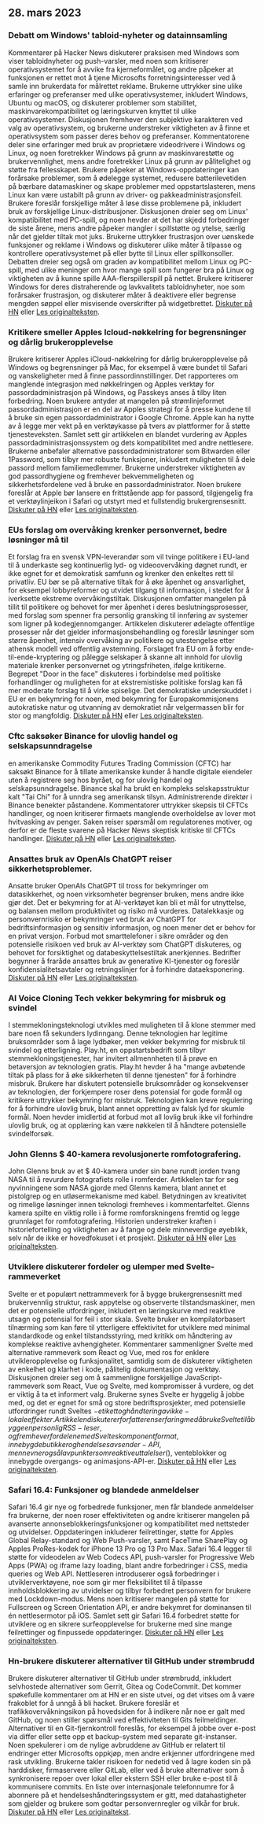 

<CallToAction />

<Steps>

## 28. mars 2023

### Debatt om Windows' tabloid-nyheter og datainnsamling

Kommentarer på Hacker News diskuterer praksisen med Windows som viser tabloidnyheter og push-varsler, med noen som kritiserer operativsystemet for å avvike fra kjerneformålet, og andre påpeker at funksjonen er rettet mot å tjene Microsofts forretningsinteresser ved å samle inn brukerdata for målrettet reklame. Brukerne uttrykker sine ulike erfaringer og preferanser med ulike operativsystemer, inkludert Windows, Ubuntu og macOS, og diskuterer problemer som stabilitet, maskinvarekompatibilitet og læringskurven knyttet til ulike operativsystemer. Diskusjonen fremhever den subjektive karakteren ved valg av operativsystem, og brukerne understreker viktigheten av å finne et operativsystem som passer deres behov og preferanser. Kommentatorene deler sine erfaringer med bruk av proprietære videodrivere i Windows og Linux, og noen foretrekker Windows på grunn av maskinvarestøtte og brukervennlighet, mens andre foretrekker Linux på grunn av pålitelighet og støtte fra fellesskapet. Brukere påpeker at Windows-oppdateringer kan forårsake problemer, som å ødelegge systemet, redusere batterilevetiden på bærbare datamaskiner og skape problemer med oppstartslasteren, mens Linux kan være ustabilt på grunn av driver- og pakkeadministrasjonsfeil. Brukere foreslår forskjellige måter å løse disse problemene på, inkludert bruk av forskjellige Linux-distribusjoner. Diskusjonen dreier seg om Linux' kompatibilitet med PC-spill, og noen hevder at det har skjedd forbedringer de siste årene, mens andre påpeker mangler i spillstøtte og ytelse, særlig når det gjelder tiltak mot juks. Brukerne uttrykker frustrasjon over uønskede funksjoner og reklame i Windows og diskuterer ulike måter å tilpasse og kontrollere operativsystemet på eller bytte til Linux eller spillkonsoller. Debatten dreier seg også om graden av kompatibilitet mellom Linux og PC-spill, med ulike meninger om hvor mange spill som fungerer bra på Linux og viktigheten av å kunne spille AAA-flerspillerspill på nettet. Brukere kritiserer Windows for deres distraherende og lavkvalitets tabloidnyheter, noe som forårsaker frustrasjon, og diskuterer måter å deaktivere eller begrense mengden søppel eller misvisende overskrifter på widgetbrettet. [Diskuter på HN](http://news.ycombinator.com/item?id=35323121) eller [Les originalteksten](https://www.tomshardware.com/news/windows-keeps-feeding-tabloid-news).

### Kritikere smeller Apples Icloud-nøkkelring for begrensninger og dårlig brukeropplevelse

Brukere kritiserer Apples iCloud-nøkkelring for dårlig brukeropplevelse på Windows og begrensninger på Mac, for eksempel å være bundet til Safari og vanskeligheter med å finne passordinnstillinger. Det rapporteres om manglende integrasjon med nøkkelringen og Apples verktøy for passordadministrasjon på Windows, og Passkeys anses å tilby liten forbedring. Noen brukere antyder at mangelen på strømlinjeformet passordadministrasjon er en del av Apples strategi for å presse kundene til å bruke sin egen passordadministrator i Google Chrome. Apple kan ha nytte av å legge mer vekt på en verktøykasse på tvers av plattformer for å støtte tjenesteveksten. Samlet sett gir artikkelen en blandet vurdering av Apples passordadministrasjonssystem og dets kompatibilitet med andre nettlesere. Brukerne anbefaler alternative passordadministratorer som Bitwarden eller 1Password, som tilbyr mer robuste funksjoner, inkludert muligheten til å dele passord mellom familiemedlemmer. Brukerne understreker viktigheten av god passordhygiene og fremhever bekvemmeligheten og sikkerhetsfordelene ved å bruke en passordadministrator. Noen brukere foreslår at Apple bør lansere en frittstående app for passord, tilgjengelig fra et verktøylinjeikon i Safari og utstyrt med et fullstendig brukergrensesnitt. [Diskuter på HN](http://news.ycombinator.com/item?id=35329950) eller [Les originalteksten](https://cabel.com/2023/03/27/apple-passwords-deserve-an-app/).

### EUs forslag om overvåking krenker personvernet, bedre løsninger må til

Et forslag fra en svensk VPN-leverandør som vil tvinge politikere i EU-land til å underkaste seg kontinuerlig lyd- og videoovervåking døgnet rundt, er ikke egnet for et demokratisk samfunn og krenker den enkeltes rett til privatliv. EU bør se på alternative tiltak for å øke åpenhet og ansvarlighet, for eksempel lobbyreformer og utvidet tilgang til informasjon, i stedet for å iverksette ekstreme overvåkingstiltak. Diskusjonen omfatter mangelen på tillit til politikere og behovet for mer åpenhet i deres beslutningsprosesser, med forslag som spenner fra personlig gransking til innføring av systemer som ligner på kodegjennomganger. Artikkelen diskuterer ødelagte offentlige prosesser når det gjelder informasjonsbehandling og foreslår løsninger som større åpenhet, intensiv overvåking av politikere og utestengelse etter athensk modell ved offentlig avstemning. Forslaget fra EU om å forby ende-til-ende-kryptering og pålegge selskaper å skanne alt innhold for ulovlig materiale krenker personvernet og ytringsfriheten, ifølge kritikerne. Begrepet "Door in the face" diskuteres i forbindelse med politiske forhandlinger og muligheten for at ekstremistiske politiske forslag kan få mer moderate forslag til å virke spiselige. Det demokratiske underskuddet i EU er en bekymring for noen, med bekymring for Europakommisjonens autokratiske natur og utvanning av demokratiet når velgermassen blir for stor og mangfoldig. [Diskuter på HN](http://news.ycombinator.com/item?id=35321994) eller [Les originalteksten](https://mullvad.net/en/chatcontrol).

### Cftc saksøker Binance for ulovlig handel og selskapsunndragelse

en amerikanske Commodity Futures Trading Commission (CFTC) har saksøkt Binance for å tillate amerikanske kunder å handle digitale eiendeler uten å registrere seg hos byrået, og for ulovlig handel og selskapsunndragelse. Binance skal ha brukt en kompleks selskapsstruktur kalt "Tai Chi" for å unndra seg amerikansk tilsyn. Administrerende direktør i Binance benekter påstandene. Kommentatorer uttrykker skepsis til CFTCs handlinger, og noen kritiserer firmaets manglende overholdelse av lover mot hvitvasking av penger. Saken reiser spørsmål om regulatorenes motiver, og derfor er de fleste svarene på Hacker News skeptisk kritiske til CFTCs handlinger. [Diskuter på HN](http://news.ycombinator.com/item?id=35327996) eller [Les originalteksten](https://www.docdroid.net/60YAbCz/cftc-binance-pdf).

### Ansattes bruk av OpenAIs ChatGPT reiser sikkerhetsproblemer.

Ansatte bruker OpenAIs ChatGPT til tross for bekymringer om datasikkerhet, og noen virksomheter begrenser bruken, mens andre ikke gjør det. Det er bekymring for at AI-verktøyet kan bli et mål for utnyttelse, og balansen mellom produktivitet og risiko må vurderes. Datalekkasje og personvernrisiko er bekymringer ved bruk av ChatGPT for bedriftsinformasjon og sensitiv informasjon, og noen mener det er behov for en privat versjon. Forbud mot smarttelefoner i sikre områder og den potensielle risikoen ved bruk av AI-verktøy som ChatGPT diskuteres, og behovet for forsiktighet og databeskyttelsestiltak anerkjennes. Bedrifter begynner å fraråde ansattes bruk av generative KI-tjenester og foreslår konfidensialitetsavtaler og retningslinjer for å forhindre dataeksponering. [Diskuter på HN](http://news.ycombinator.com/item?id=35330438) eller [Les originalteksten](https://www.darkreading.com/risk/employees-feeding-sensitive-business-data-chatgpt-raising-security-fears).

### AI Voice Cloning Tech vekker bekymring for misbruk og svindel

I stemmekloningsteknologi utvikles med muligheten til å klone stemmer med bare noen få sekunders lydinngang. Denne teknologien har legitime bruksområder som å lage lydbøker, men vekker bekymring for misbruk til svindel og etterligning. Play.ht, en oppstartsbedrift som tilbyr stemmekloningstjenester, har invitert allmennheten til å prøve en betaversjon av teknologien gratis. Play.ht hevder å ha "mange avbøtende tiltak på plass for å øke sikkerheten til denne tjenesten" for å forhindre misbruk. Brukere har diskutert potensielle bruksområder og konsekvenser av teknologien, der forkjempere roser dens potensial for gode formål og kritikere uttrykker bekymring for misbruk. Teknologien kan kreve regulering for å forhindre ulovlig bruk, blant annet oppretting av falsk lyd for skumle formål. Noen hevder imidlertid at forbud mot all lovlig bruk ikke vil forhindre ulovlig bruk, og at opplæring kan være nøkkelen til å håndtere potensielle svindelforsøk.

### John Glenns $ 40-kamera revolusjonerte romfotografering.

John Glenns bruk av et $ 40-kamera under sin bane rundt jorden tvang NASA til å revurdere fotografiets rolle i romferder. Artikkelen tar for seg nyvinningene som NASA gjorde med Glenns kamera, blant annet et pistolgrep og en utløsermekanisme med kabel. Betydningen av kreativitet og rimelige løsninger innen teknologi fremheves i kommentarfeltet. Glenns kamera spilte en viktig rolle i å forme romforskningens fremtid og legge grunnlaget for romfotografering. Historien understreker kraften i historiefortelling og viktigheten av å fange og dele minneverdige øyeblikk, selv når de ikke er hovedfokuset i et prosjekt. [Diskuter på HN](http://news.ycombinator.com/item?id=35328368) eller [Les originalteksten](https://petapixel.com/2023/03/23/how-john-glenns-40-camera-forced-nasa-to-rethink-space-missions/).

### Utviklere diskuterer fordeler og ulemper med Svelte-rammeverket

Svelte er et populært nettrammeverk for å bygge brukergrensesnitt med brukervennlig struktur, rask appytelse og observerte tilstandsmaskiner, men det er potensielle utfordringer, inkludert en læringskurve med reaktive utsagn og potensial for feil i stor skala. Svelte bruker en kompilatorbasert tilnærming som kan føre til ytterligere effektivitet for utviklere med minimal standardkode og enkel tilstandsstyring, med kritikk om håndtering av komplekse reaktive avhengigheter. Kommentarer sammenligner Svelte med alternative rammeverk som React og Vue, med ros for enklere utvikleropplevelse og funksjonalitet, samtidig som de diskuterer viktigheten av enkelhet og klarhet i kode, pålitelig dokumentasjon og verktøy. Diskusjonen dreier seg om å sammenligne forskjellige JavaScript-rammeverk som React, Vue og Svelte, med kompromisser å vurdere, og det er viktig å ta et informert valg. Brukerne synes Svelte er hyggelig å jobbe med, og det er egnet for små og store bedriftsprosjekter, med potensielle utfordringer rundt Sveltes $-etikett og håndtering av ikke-lokale effekter. Artikkelen diskuterer forfatterens erfaring med å bruke Svelte til å bygge en personlig RSS-leser, og fremhever fordelene med Sveltes komponentformat, innebygde butikker og hendelsesavsender-API, men nevner også lavpunkter som reaktive uttalelser ($), venteblokker og innebygde overgangs- og animasjons-API-er. [Diskuter på HN](http://news.ycombinator.com/item?id=35324430) eller [Les originalteksten](https://tyhopp.com/notes/thoughts-on-svelte).

### Safari 16.4: Funksjoner og blandede anmeldelser

Safari 16.4 gir nye og forbedrede funksjoner, men får blandede anmeldelser fra brukerne, der noen roser effektiviteten og andre kritiserer mangelen på avanserte annonseblokkeringsfunksjoner og kompatibilitet med nettsteder og utvidelser. Oppdateringen inkluderer feilrettinger, støtte for Apples Global Relay-standard og Web Push-varsler, samt FaceTime SharePlay og Apples ProRes-kodek for iPhone 13 Pro og 13 Pro Max. Safari 16.4 legger til støtte for videodelen av Web Codecs API, push-varsler for Progressive Web Apps (PWA) og iframe lazy loading, blant andre forbedringer i CSS, media queries og Web API. Nettleseren introduserer også forbedringer i utviklerverktøyene, noe som gir mer fleksibilitet til å tilpasse innholdsblokkering av utvidelser og tilbyr forbedret personvern for brukere med Lockdown-modus. Mens noen kritiserer mangelen på støtte for Fullscreen og Screen Orientation API, er andre bekymret for dominansen til én nettlesermotor på iOS. Samlet sett gir Safari 16.4 forbedret støtte for utviklere og en sikrere surfeopplevelse for brukerne med sine mange feilrettinger og finpussede oppdateringer. [Diskuter på HN](http://news.ycombinator.com/item?id=35329961) eller [Les originalteksten](https://webkit.org/blog/13966/webkit-features-in-safari-16-4/).

### Hn-brukere diskuterer alternativer til GitHub under strømbrudd

Brukere diskuterer alternativer til GitHub under strømbrudd, inkludert selvhostede alternativer som Gerrit, Gitea og CodeCommit. Det kommer spøkefulle kommentarer om at HN er en siste utvei, og det vitses om å være frakoblet for å unngå å bli hacket. Brukere foreslår et trafikkovervåkningsikon på hovedsiden for å indikere når noe er galt med GitHub, og noen stiller spørsmål ved effektiviteten til Gits feilmeldinger. Alternativer til en Git-fjernkontroll foreslås, for eksempel å jobbe over e-post via differ eller sette opp et backup-system med separate git-instanser. Noen spekulerer i om de nylige avbruddene av GitHub er relatert til endringer etter Microsofts oppkjøp, men andre erkjenner utfordringene med rask utvikling. Brukerne takler risikoen for nedetid ved å lagre koden sin på harddisker, firmaservere eller GitLab, eller ved å bruke alternativer som å synkronisere repoer over lokal eller ekstern SSH eller bruke e-post til å kommunisere commits. En liste over internasjonale telefonnumre for å abonnere på et hendelseshåndteringssystem er gitt, med datahastigheter som gjelder og brukere som godtar personvernregler og vilkår for bruk. [Diskuter på HN](http://news.ycombinator.com/item?id=35325709) eller [Les originaltekst](https://www.githubstatus.com/incidents/52z0j6phhnjs).

</Steps>
